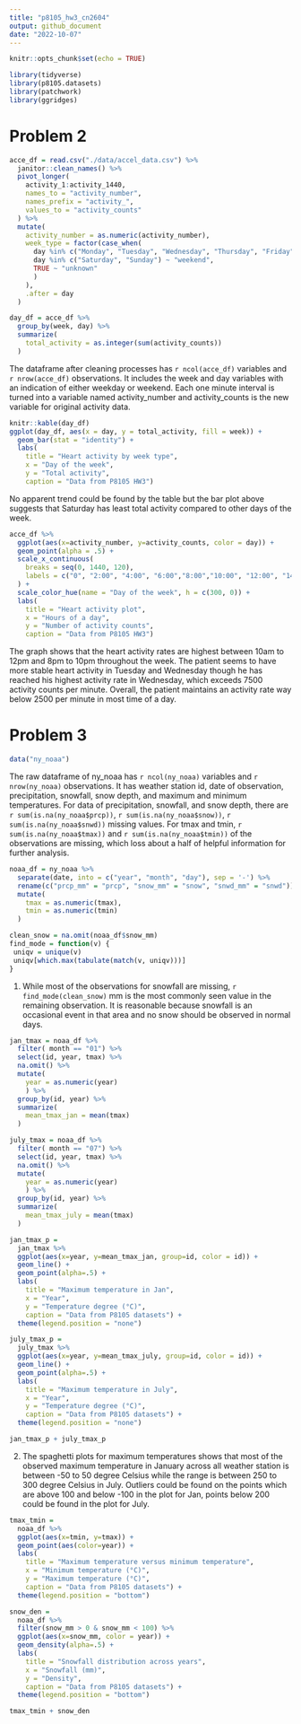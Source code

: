 ```yaml
---
title: "p8105_hw3_cn2604"
output: github_document
date: "2022-10-07"
---
```


```r
knitr::opts_chunk$set(echo = TRUE)
```
```r
library(tidyverse)
library(p8105.datasets)
library(patchwork)
library(ggridges)
```

# Problem 2
```r
acce_df = read.csv("./data/accel_data.csv") %>% 
  janitor::clean_names() %>% 
  pivot_longer(
    activity_1:activity_1440,
    names_to = "activity_number",
    names_prefix = "activity_",
    values_to = "activity_counts"
  ) %>% 
  mutate(
    activity_number = as.numeric(activity_number),
    week_type = factor(case_when(
      day %in% c("Monday", "Tuesday", "Wednesday", "Thursday", "Friday") ~ "weekday",
      day %in% c("Saturday", "Sunday") ~ "weekend",
      TRUE ~ "unknown"
      )
    ),
    .after = day
  )

day_df = acce_df %>% 
  group_by(week, day) %>% 
  summarize(
    total_activity = as.integer(sum(activity_counts))
  )

```
The dataframe after cleaning processes has `r ncol(acce_df)` variables and `r nrow(acce_df)` observations. It includes the week and day variables with an indication of either weekday or weekend. Each one minute interval is turned into a variable named activity_number and activity_counts is the new variable for original activity data.

```r
knitr::kable(day_df)
ggplot(day_df, aes(x = day, y = total_activity, fill = week)) +
  geom_bar(stat = "identity") +
  labs(
    title = "Heart activity by week type",
    x = "Day of the week",
    y = "Total activity",
    caption = "Data from P8105 HW3")
```
No apparent trend could be found by the table but the bar plot above suggests that Saturday has least total activity compared to other days of the week.

```r
acce_df %>% 
  ggplot(aes(x=activity_number, y=activity_counts, color = day)) + 
  geom_point(alpha = .5) + 
  scale_x_continuous(
    breaks = seq(0, 1440, 120),
    labels = c("0", "2:00", "4:00", "6:00","8:00","10:00", "12:00", "14:00", "16:00", "18:00", "20:00", "22:00", "24:00")
  ) +
  scale_color_hue(name = "Day of the week", h = c(300, 0)) +
  labs(
    title = "Heart activity plot",
    x = "Hours of a day",
    y = "Number of activity counts",
    caption = "Data from P8105 HW3")
```
The graph shows that the heart activity rates are highest between 10am to 12pm and 8pm to 10pm throughout the week. The patient seems to have more stable heart activity in Tuesday and Wednesday though he has reached his highest activity rate in Wednesday, which exceeds 7500 activity counts per minute. Overall, the patient maintains an activity rate way below 2500 per minute in most time of a day. 

# Problem 3
```r
data("ny_noaa")
```
The raw dataframe of ny_noaa has `r ncol(ny_noaa)` variables and `r nrow(ny_noaa)` observations. It has weather station id, date of observation, precipitation, snowfall, snow depth, and maximum and minimum temperatures. For data of precipitation, snowfall, and snow depth, there are `r sum(is.na(ny_noaa$prcp))`, `r sum(is.na(ny_noaa$snow))`, `r sum(is.na(ny_noaa$snwd))` missing values. For tmax and tmin, `r sum(is.na(ny_noaa$tmax))` and `r sum(is.na(ny_noaa$tmin))` of the observations are missing, which loss about a half of helpful information for further analysis. 
```r
noaa_df = ny_noaa %>% 
  separate(date, into = c("year", "month", "day"), sep = '-') %>% 
  rename(c("prcp_mm" = "prcp", "snow_mm" = "snow", "snwd_mm" = "snwd")) %>% 
  mutate(
    tmax = as.numeric(tmax),
    tmin = as.numeric(tmin)
  )

clean_snow = na.omit(noaa_df$snow_mm)
find_mode = function(v) {
 uniqv = unique(v)
 uniqv[which.max(tabulate(match(v, uniqv)))]
}

```
1. While most of the observations for snowfall are missing, `r find_mode(clean_snow)` mm is the most commonly seen value in the remaining observation. It is reasonable because snowfall is an occasional event in that area and no snow should be observed in normal days.
```r
jan_tmax = noaa_df %>% 
  filter( month == "01") %>% 
  select(id, year, tmax) %>% 
  na.omit() %>% 
  mutate(
    year = as.numeric(year)
    ) %>%
  group_by(id, year) %>% 
  summarize(
    mean_tmax_jan = mean(tmax)
  )

july_tmax = noaa_df %>% 
  filter( month == "07") %>% 
  select(id, year, tmax) %>% 
  na.omit() %>% 
  mutate(
    year = as.numeric(year)
    ) %>% 
  group_by(id, year) %>% 
  summarize(
    mean_tmax_july = mean(tmax)
  )

```
```r
jan_tmax_p = 
  jan_tmax %>% 
  ggplot(aes(x=year, y=mean_tmax_jan, group=id, color = id)) + 
  geom_line() +
  geom_point(alpha=.5) +
  labs(
    title = "Maximum temperature in Jan",
    x = "Year",
    y = "Temperature degree (°C)",
    caption = "Data from P8105 datasets") +
  theme(legend.position = "none")

july_tmax_p = 
  july_tmax %>% 
  ggplot(aes(x=year, y=mean_tmax_july, group=id, color = id)) + 
  geom_line() +
  geom_point(alpha=.5) +
  labs(
    title = "Maximum temperature in July",
    x = "Year",
    y = "Temperature degree (°C)",
    caption = "Data from P8105 datasets") +
  theme(legend.position = "none")

jan_tmax_p + july_tmax_p
```
2. The spaghetti plots for maximum temperatures shows that most of the observed maximum temperature in January across all weather station is between -50 to 50 degree Celsius while the range is between 250 to 300 degree Celsius in July. Outliers could be found on the points which are above 100 and below -100 in the plot for Jan, points below 200 could be found in the plot for July.

```r
tmax_tmin = 
  noaa_df %>% 
  ggplot(aes(x=tmin, y=tmax)) + 
  geom_point(aes(color=year)) +
  labs(
    title = "Maximum temperature versus minimum temperature",
    x = "Minimum temperature (°C)",
    y = "Maximum temperature (°C)",
    caption = "Data from P8105 datasets") +
  theme(legend.position = "bottom")

snow_den =
  noaa_df %>% 
  filter(snow_mm > 0 & snow_mm < 100) %>% 
  ggplot(aes(x=snow_mm, color = year)) +
  geom_density(alpha=.5) +
  labs(
    title = "Snowfall distribution across years",
    x = "Snowfall (mm)",
    y = "Density",
    caption = "Data from P8105 datasets") +
  theme(legend.position = "bottom")

tmax_tmin + snow_den
```



